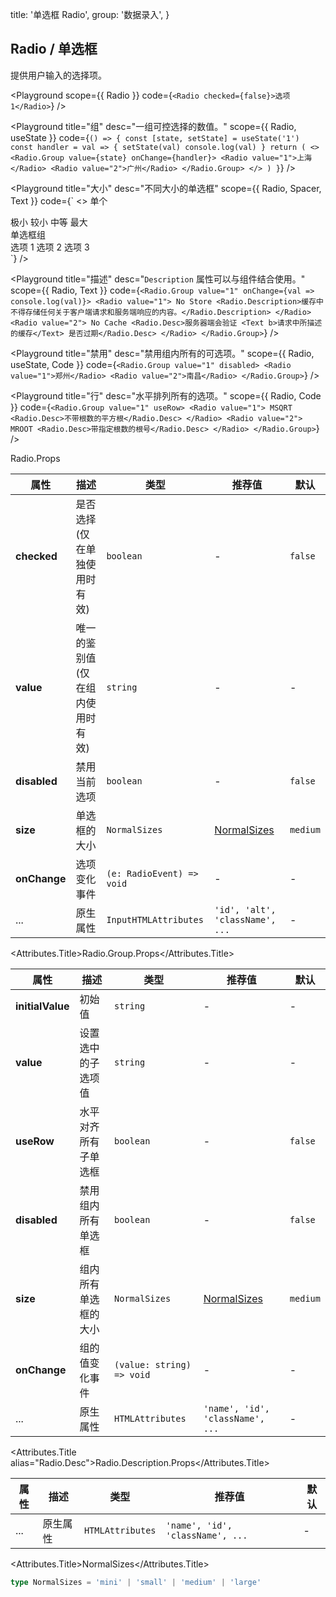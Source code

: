 
  title: '单选框 Radio',
  group: '数据录入',
}

## Radio / 单选框

提供用户输入的选择项。

<Playground
  scope={{ Radio }}
  code={`
<Radio checked={false}>选项 1</Radio>
`}
/>

<Playground
  title="组"
  desc="一组可控选择的数值。"
  scope={{ Radio, useState }}
  code={`
() => {
  const [state, setState] = useState('1')
  const handler = val => {
    setState(val)
    console.log(val)
  }
  return (
    <>
      <Radio.Group value={state} onChange={handler}>
        <Radio value="1">上海</Radio>
        <Radio value="2">广州</Radio>
      </Radio.Group>
    </>
  )
}
`}
/>

<Playground
  title="大小"
  desc="不同大小的单选框"
  scope={{ Radio, Spacer, Text }}
  code={`
<>
  <Text span size="12px" type="secondary">单个</Text>
  <div style={{ paddingLeft: '.25rem', marginTop: '.25rem' }}>
    <Radio checked={false} size="mini">极小</Radio>
    <Radio checked={false} size="small">较小</Radio>
    <Radio checked={false} size="medium">中等</Radio>
    <Radio checked={false} size="large">最大</Radio>
  </div>
  <Spacer y={.5} />
  <Text span size="12px" type="secondary">单选框组</Text>
  <div style={{ paddingLeft: '.25rem', marginTop: '.25rem' }}>
    <Radio.Group size="mini">
      <Radio value="1">选项 1</Radio>
      <Radio value="2">选项 2</Radio>
      <Radio value="3">选项 3</Radio>
    </Radio.Group>
  </div>
</>
`}
/>

<Playground
  title="描述"
  desc="`Description` 属性可以与组件结合使用。"
  scope={{ Radio, Text }}
  code={`
<Radio.Group value="1" onChange={val => console.log(val)}>
  <Radio value="1">
    No Store
    <Radio.Description>缓存中不得存储任何关于客户端请求和服务端响应的内容。</Radio.Description>
  </Radio>
  <Radio value="2">
    No Cache
    <Radio.Desc>服务器端会验证 <Text b>请求中所描述的缓存</Text> 是否过期</Radio.Desc>
  </Radio>
</Radio.Group>
`}
/>

<Playground
  title="禁用"
  desc="禁用组内所有的可选项。"
  scope={{ Radio, useState, Code }}
  code={`
<Radio.Group value="1" disabled>
  <Radio value="1">郑州</Radio>
  <Radio value="2">南昌</Radio>
</Radio.Group>
`}
/>

<Playground
  title="行"
  desc="水平排列所有的选项。"
  scope={{ Radio, Code }}
  code={`
<Radio.Group value="1" useRow>
  <Radio value="1">
    MSQRT
    <Radio.Desc>不带根数的平方根</Radio.Desc>
  </Radio>
  <Radio value="2">
    MROOT
    <Radio.Desc>带指定根数的根号</Radio.Desc>
  </Radio>
</Radio.Group>
`}
/>

<Attributes edit="/pages/zh-cn/components/radio.mdx">
<Attributes.Title>Radio.Props</Attributes.Title>

| 属性         | 描述                              | 类型                      | 推荐值                          | 默认     |
| ------------ | --------------------------------- | ------------------------- | ------------------------------- | -------- |
| **checked**  | 是否选择 (仅在单独使用时有效)     | `boolean`                 | -                               | `false`  |
| **value**    | 唯一的鉴别值 (仅在组内使用时有效) | `string`                  | -                               | -        |
| **disabled** | 禁用当前选项                      | `boolean`                 | -                               | `false`  |
| **size**     | 单选框的大小                      | `NormalSizes`             | [NormalSizes](#normalsizes)     | `medium` |
| **onChange** | 选项变化事件                      | `(e: RadioEvent) => void` | -                               | -        |
| ...          | 原生属性                          | `InputHTMLAttributes`     | `'id', 'alt', 'className', ...` | -        |

<Attributes.Title>Radio.Group.Props</Attributes.Title>

| 属性             | 描述                 | 类型                      | 推荐值                           | 默认     |
| ---------------- | -------------------- | ------------------------- | -------------------------------- | -------- |
| **initialValue** | 初始值               | `string`                  | -                                | -        |
| **value**        | 设置选中的子选项值   | `string`                  | -                                | -        |
| **useRow**       | 水平对齐所有子单选框 | `boolean`                 | -                                | `false`  |
| **disabled**     | 禁用组内所有单选框   | `boolean`                 | -                                | `false`  |
| **size**         | 组内所有单选框的大小 | `NormalSizes`             | [NormalSizes](#normalsizes)      | `medium` |
| **onChange**     | 组的值变化事件       | `(value: string) => void` | -                                | -        |
| ...              | 原生属性             | `HTMLAttributes`          | `'name', 'id', 'className', ...` | -        |

<Attributes.Title alias="Radio.Desc">Radio.Description.Props</Attributes.Title>

| 属性 | 描述     | 类型             | 推荐值                           | 默认 |
| ---- | -------- | ---------------- | -------------------------------- | ---- |
| ...  | 原生属性 | `HTMLAttributes` | `'name', 'id', 'className', ...` | -    |

<Attributes.Title>NormalSizes</Attributes.Title>

```ts
type NormalSizes = 'mini' | 'small' | 'medium' | 'large'
```

</Attributes>

